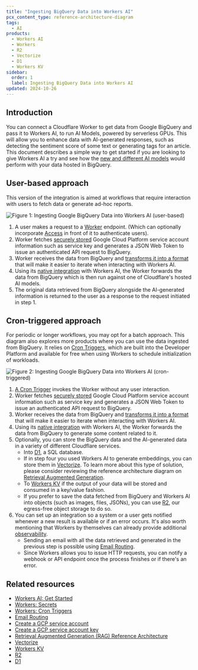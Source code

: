 ```yaml
---
title: "Ingesting BigQuery Data into Workers AI"
pcx_content_type: reference-architecture-diagram
tags:
  - AI
products:
  - Workers AI
  - Workers
  - R2
  - Vectorize
  - D1
  - Workers KV
sidebar:
  order: 1
  label: Ingesting BigQuery Data into Workers AI
updated: 2024-10-26
---
```


## Introduction

You can connect a Cloudflare Worker to get data from Google BigQuery and pass it to Workers AI, to run AI Models, powered by serverless GPUs. This will allow you to enhance data with AI-generated responses, such as detecting the sentiment score of some text or generating tags for an article. This document describes a simple way to get started if you are looking to give Workers AI a try and see how the [new and different AI models](/workers-ai/models/) would perform with your data hosted in BigQuery. 

## User-based approach

This version of the integration is aimed at workflows that require interaction with users to fetch data or generate ad-hoc reports.

![Figure 1: Ingesting Google BigQuery Data into Workers AI (user-based)](~/assets/images/reference-architecture/bigquery-workers-ai/user-based-architecture.svg "Figure 1: Ingesting Google BigQuery Data into Workers AI (user-based)")

1. A user makes a request to a [Worker](https://workers.cloudflare.com/) endpoint. (Which can optionally incorporate [Access](/cloudflare-one/policies/access/) in front of it to authenticate users).
2. Worker fetches [securely stored](/workers/configuration/secrets/) Google Cloud Platform service account information such as service key and generates a JSON Web Token to issue an authenticated API request to BigQuery.
3. Worker receives the data from BigQuery and [transforms it into a format](/workers-ai/tutorials/using-bigquery-with-workers-ai/#6-format-results-from-the-query) that will make it easier to iterate when interacting with Workers AI.
4. Using its [native integration](/workers-ai/configuration/bindings/) with Workers AI, the Worker forwards the data from BigQuery which is then run against one of Cloudflare's hosted AI models.
5. The original data retrieved from BigQuery alongside the AI-generated information is returned to the user as a response to the request initiated in step 1.

## Cron-triggered approach

For periodic or longer workflows, you may opt for a batch approach. This diagram also explores more products where you can use the data ingested from BigQuery. It relies on [Cron Triggers](/workers/configuration/cron-triggers/), which are built into the Developer Platform and available for free when using Workers to schedule initialization of workloads.

![Figure 2: Ingesting Google BigQuery Data into Workers AI (cron-triggered)](~/assets/images/reference-architecture/bigquery-workers-ai/scheduled-based-architecture.svg "Figure 2: Ingesting Google BigQuery Data into Workers AI (cron-triggered)")

1. [A Cron Trigger](/workers/configuration/cron-triggers/) invokes the Worker without any user interaction.
2. Worker fetches [securely stored](/workers/configuration/secrets/) Google Cloud Platform service account information such as service key and generates a JSON Web Token to issue an authenticated API request to BigQuery.
3. Worker receives the data from BigQuery and [transforms it into a format](/workers-ai/tutorials/using-bigquery-with-workers-ai/#6-format-results-from-the-query) that will make it easier to iterate when interacting with Workers AI.
4. Using its [native integration](/workers-ai/configuration/bindings/) with Workers AI, the Worker forwards the data from BigQuery to generate some content related to it.
5. Optionally, you can store the BigQuery data and the AI-generated data in a variety of different Cloudflare services.
    * Into [D1](/d1/), a SQL database.
    * If in step four you used Workers AI to generate embeddings, you can store them in [Vectorize](/vectorize/). To learn more about this type of solution, please consider reviewing the reference architecture diagram on [Retrieval Augmented Generation](/reference-architecture/diagrams/ai/ai-rag/).
    * To [Workers KV](/kv/) if the output of your data will be stored and consumed in a key/value fashion.
    * If you prefer to save the data fetched from BigQuery and Workers AI into objects (such as images, files, JSONs), you can use [R2](/r2/), our egress-free object storage to do so. 
6. You can set up an integration so a system or a user gets notified whenever a new result is available or if an error occurs. It's also worth mentioning that Workers by themselves can already provide additional [observability](/workers/observability/).
    * Sending an email with all the data retrieved and generated in the previous step is possible using [Email Routing](/email-routing/email-workers/send-email-workers/).
    * Since Workers allows you to issue HTTP requests, you can notify a webhook or API endpoint once the process finishes or if there's an error.

## Related resources

- [Workers AI: Get Started](/workers-ai/get-started/workers-wrangler/)
- [Workers: Secrets](/workers/configuration/secrets/)
- [Workers: Cron Triggers](/workers/runtime-apis/handlers/scheduled/)
- [Email Routing](/email-routing/email-workers/send-email-workers/)
- [Create a GCP service account](https://cloud.google.com/iam/docs/service-accounts-create#iam-service-accounts-create-console)
- [Create a GCP service account key](https://cloud.google.com/iam/docs/keys-create-delete#iam-service-account-keys-create-console) 
- [Retrieval Augmented Generation (RAG) Reference Architecture](/reference-architecture/diagrams/ai/ai-rag/)
- [Vectorize](/vectorize/) 
- [Workers KV](/kv/) 
- [R2](/r2/) 
- [D1](/d1/) 

